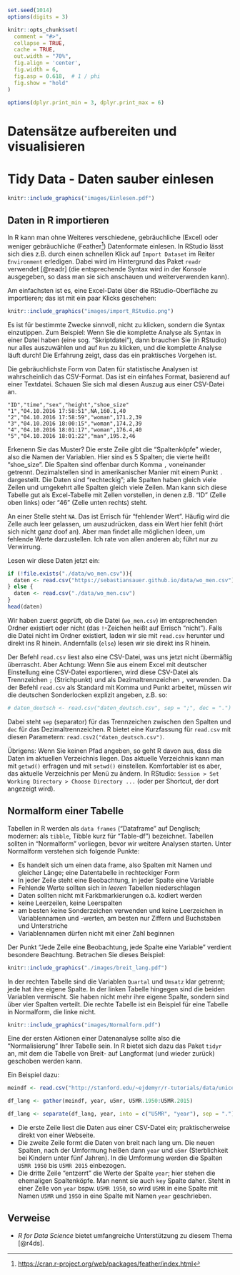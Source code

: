 ```r
set.seed(1014)
options(digits = 3)

knitr::opts_chunk$set(
  comment = "#>",
  collapse = TRUE,
  cache = TRUE,
  out.width = "70%",
  fig.align = 'center',
  fig.width = 6,
  fig.asp = 0.618,  # 1 / phi
  fig.show = "hold"
)

options(dplyr.print_min = 3, dplyr.print_max = 6)
```


# Datensätze aufbereiten und visualisieren {-}

# Tidy Data - Daten sauber einlesen


```r
knitr::include_graphics("images/Einlesen.pdf")
```


## Daten in R importieren
In R kann man ohne Weiteres verschiedene, gebräuchliche (Excel) oder weniger gebräuchliche (Feather[^1]) Datenformate einlesen. In RStudio lässt sich dies z.B. durch einen schnellen Klick auf `Import Dataset` im Reiter `Environment` erledigen. Dabei wird im Hintergrund das Paket `readr` verwendet [@readr] (die entsprechende Syntax wird in der Konsole ausgegeben, so dass man sie sich anschauen und weiterverwenden kann).

[^1]:<https://cran.r-project.org/web/packages/feather/index.html> 

Am einfachsten ist es, eine Excel-Datei über die RStudio-Oberfläche zu importieren; das ist mit ein paar Klicks geschehen:

```r
knitr::include_graphics("images/import_RStudio.png")
```



Es ist für bestimmte Zwecke sinnvoll, nicht zu klicken, sondern die Syntax einzutippen. Zum Beispiel: Wenn Sie die komplette Analyse als Syntax in einer Datei haben (eine sog. "Skriptdatei"), dann brauchen Sie (in RStudio) nur alles auszuwählen und auf `Run` zu klicken, und die komplette Analyse läuft durch! Die Erfahrung zeigt, dass das ein praktisches Vorgehen ist.

Die gebräuchlichste Form von Daten für statistische Analysen ist wahrscheinlich das CSV-Format. Das ist ein einfahes Format, basierend auf einer Textdatei. Schauen Sie sich mal diesen Auszug aus einer CSV-Datei an.

```
"ID","time","sex","height","shoe_size"
"1","04.10.2016 17:58:51",NA,160.1,40
"2","04.10.2016 17:58:59","woman",171.2,39
"3","04.10.2016 18:00:15","woman",174.2,39
"4","04.10.2016 18:01:17","woman",176.4,40
"5","04.10.2016 18:01:22","man",195.2,46
```

Erkenenn Sie das Muster? Die erste Zeile gibt die "Spaltenköpfe" wieder, also die Namen der Variablen. Hier sind es 5 Spalten; die vierte heißt "shoe_size". Die Spalten sind offenbar durch Komma `,` voneinander getrennt. Dezimalstellen sind in amerikanischer Manier mit einem Punkt `.` dargestellt. Die Daten sind "rechteckig"; alle Spalten haben gleich viele Zeilen und umgekehrt alle Spalten gleich viele Zeilen. Man kann sich diese Tabelle gut als Excel-Tabelle mit Zellen vorstellen, in denen z.B. "ID" (Zelle oben links) oder "46" (Zelle unten rechts) steht.

An einer Stelle steht `NA`. Das ist Errisch für "fehlender Wert". Häufig wird die Zelle auch leer gelassen, um auszudrücken, dass ein Wert hier fehlt (hört sich nicht ganz doof an). Aber man findet alle möglichen Ideen, um fehlende Werte darzustellen. Ich rate von allen anderen ab; führt nur zu Verwirrung.

Lesen wir diese Daten jetzt ein:
```r
if (!file.exists("./data/wo_men.csv")){
  daten <- read.csv("https://sebastiansauer.github.io/data/wo_men.csv")
} else {
  daten <- read.csv("./data/wo_men.csv")
}
head(daten)
```

Wir haben zuerst geprüft, ob die Datei (`wo_men.csv`) im entsprechenden Ordner existiert oder nicht (das `!`-Zeichen heißt auf Errisch "nicht"). Falls die Datei nicht im Ordner existiert, laden wir sie mit `read.csv` herunter und direkt ins R hinein. Andernfalls (`else`) lesen wir sie direkt ins R hinein.


Der Befehl `read.csv` liest also eine CSV-Datei, was uns jetzt nicht übermäßig überrascht. Aber Achtung: Wenn Sie aus einem Excel mit deutscher Einstellung eine CSV-Datei exportieren, wird diese CSV-Datei als Trennzeichen `;` (Strichpunkt) und als Dezimaltrennzeichen `,` verwenden. Da der Befehl `read.csv` als Standard mit Komma und Punkt arbeitet, müssen wir die deutschen Sonderlocken explizit angeben, z.B. so:

```r
# daten_deutsch <- read.csv("daten_deutsch.csv", sep = ";", dec = ".")
```

Dabei steht `sep` (separator) für das Trennzeichen zwischen den Spalten und `dec` für das Dezimaltrennzeichen. R bietet eine Kurzfassung für `read.csv` mit diesen Parametern: `read.csv2("daten_deutsch.csv")`.

Übrigens: Wenn Sie keinen Pfad angeben, so geht R davon aus, dass die Daten im aktuellen Verzeichnis liegen. Das aktuelle Verzeichnis kann man mit `getwd()` erfragen und mit `setwd()` einstellen. Komfortabler ist es aber, das aktuelle Verzeichnis per Menü zu ändern. In RStudio: `Session > Set Working Directory > Choose Directory ...` (oder per Shortcut, der dort angezeigt wird).




## Normalform einer Tabelle
Tabellen in R werden als `data frames` ("Dataframe" auf Denglisch; moderner: als `tibble`, Tibble kurz für "Table-df") bezeichnet. Tabellen sollten in "Normalform" vorliegen, bevor wir weitere Analysen starten. Unter Normalform verstehen sich folgende Punkte:

- Es handelt sich um einen data frame, also Spalten mit Namen und gleicher Länge; eine Datentabelle in rechteckiger Form
- In jeder Zeile steht eine Beobachtung, in jeder Spalte eine Variable
- Fehlende Werte sollten sich in *leeren* Tabellen niederschlagen
- Daten sollten nicht mit Farkbmarkierungen o.ä. kodiert werden
- keine Leerzeilen, keine Leerspalten
- am besten keine Sonderzeichen verwenden und keine Leerzeichen in Variablennamen und -werten, am besten nur Ziffern und Buchstaben und Unterstriche
- Variablennamen dürfen nicht mit einer Zahl beginnen


Der Punkt "Jede Zeile eine Beobachtung, jede Spalte eine Variable" verdient besondere Beachtung. Betrachen Sie dieses Beispiel:

```r
knitr::include_graphics("./images/breit_lang.pdf")
```


In der rechten Tabelle sind die Variablen `Quartal` und `Umsatz` klar getrennt; jede hat ihre eigene Spalte. In der linken Tabelle hingegen sind die beiden Variablen vermischt. Sie haben nicht mehr ihre eigene Spalte, sondern sind über vier Spalten verteilt. Die rechte Tabelle ist ein Beispiel für eine Tabelle in Normalform, die linke nicht.


```r
knitr::include_graphics("images/Normalform.pdf")
```


Eine der ersten Aktionen einer Datenanalyse sollte also die "Normalisierung" Ihrer Tabelle sein. In R bietet sich dazu das Paket `tidyr` an, mit dem die Tabelle von Breit- auf Langformat (und wieder zurück) geschoben werden kann.

Ein Beispiel dazu:

```r
meindf <- read.csv("http://stanford.edu/~ejdemyr/r-tutorials/data/unicef-u5mr.csv")

df_lang <- gather(meindf, year, u5mr, U5MR.1950:U5MR.2015)

df_lang <- separate(df_lang, year, into = c("U5MR", "year"), sep = ".")
```

- Die erste Zeile liest die Daten aus einer CSV-Datei ein; praktischerweise direkt von einer Webseite.   
- Die zweite Zeile formt die Daten von breit nach lang um. Die neuen Spalten, nach der Umformung heißen dann `year` und `u5mr` (Sterblichkeit bei Kindern unter fünf Jahren). In die Umformung werden die Spalten `U5MR 1950` bis `U5MR 2015` einbezogen.
- Die dritte Zeile "entzerrt" die Werte der Spalte `year`; hier stehen die ehemaligen Spaltenköpfe. Man nennt sie auch `key` Spalte daher. Steht in einer Zelle von `year` bspw. `U5MR 1950`, so wird `U5MR` in eine Spalte mit Namen `U5MR` und `1950` in eine Spalte mit Namen `year` geschrieben.



## Verweise

- *R for Data Science* bietet umfangreiche Unterstützung zu diesem Thema [@r4ds].



